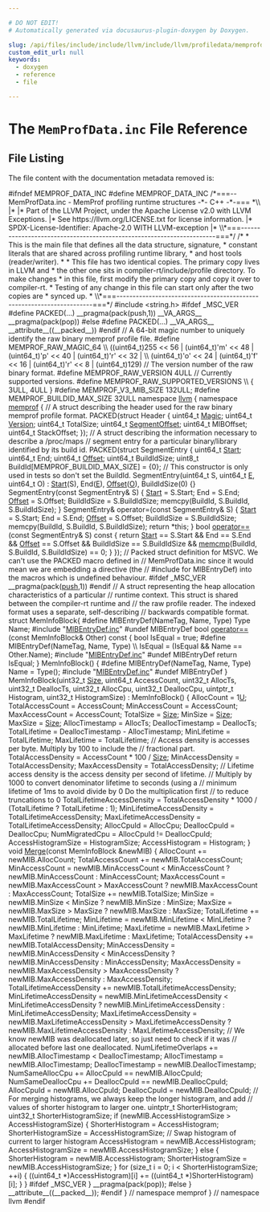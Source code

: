 ```yaml
---

# DO NOT EDIT!
# Automatically generated via docusaurus-plugin-doxygen by Doxygen.

slug: /api/files/include/include/llvm/include/llvm/profiledata/memprofdata-inc
custom_edit_url: null
keywords:
  - doxygen
  - reference
  - file

---
```





# The `MemProfData.inc` File Reference

<DoxygenPage pluginConfig={pluginConfig}>




## File Listing

The file content with the documentation metadata removed is:

<ProgramListing>

<Link id="l00001" /><CodeLine lineNumber="1"><span class="doxyHighlightPreprocessor">#ifndef MEMPROF&#95;DATA&#95;INC</span></CodeLine>
<Link id="l00002" /><CodeLine lineNumber="2"><span class="doxyHighlightPreprocessor">#define MEMPROF&#95;DATA&#95;INC</span></CodeLine>
<Link id="l00003" /><CodeLine lineNumber="3"><span class="doxyHighlightComment">/&#42;===-- MemProfData.inc - MemProf profiling runtime structures -&#42;- C++ -&#42;-=== &#42;\\</span></CodeLine>
<Link id="l00004" /><CodeLine lineNumber="4"><span class="doxyHighlightComment">|&#42;</span></CodeLine>
<Link id="l00005" /><CodeLine lineNumber="5"><span class="doxyHighlightComment">|&#42; Part of the LLVM Project, under the Apache License v2.0 with LLVM Exceptions.</span></CodeLine>
<Link id="l00006" /><CodeLine lineNumber="6"><span class="doxyHighlightComment">|&#42; See https://llvm.org/LICENSE.txt for license information.</span></CodeLine>
<Link id="l00007" /><CodeLine lineNumber="7"><span class="doxyHighlightComment">|&#42; SPDX-License-Identifier: Apache-2.0 WITH LLVM-exception</span></CodeLine>
<Link id="l00008" /><CodeLine lineNumber="8"><span class="doxyHighlightComment">|&#42;</span></CodeLine>
<Link id="l00009" /><CodeLine lineNumber="9"><span class="doxyHighlightComment">\\&#42;===----------------------------------------------------------------------===&#42;/</span></CodeLine>
<Link id="l00010" /><CodeLine lineNumber="10"><span class="doxyHighlightComment">/&#42;</span></CodeLine>
<Link id="l00011" /><CodeLine lineNumber="11"><span class="doxyHighlightComment"> &#42; This is the main file that defines all the data structure, signature,</span></CodeLine>
<Link id="l00012" /><CodeLine lineNumber="12"><span class="doxyHighlightComment"> &#42; constant literals that are shared across profiling runtime library,</span></CodeLine>
<Link id="l00013" /><CodeLine lineNumber="13"><span class="doxyHighlightComment"> &#42; and host tools (reader/writer).</span></CodeLine>
<Link id="l00014" /><CodeLine lineNumber="14"><span class="doxyHighlightComment"> &#42;</span></CodeLine>
<Link id="l00015" /><CodeLine lineNumber="15"><span class="doxyHighlightComment"> &#42; This file has two identical copies. The primary copy lives in LLVM and</span></CodeLine>
<Link id="l00016" /><CodeLine lineNumber="16"><span class="doxyHighlightComment"> &#42; the other one sits in compiler-rt/include/profile directory. To make changes</span></CodeLine>
<Link id="l00017" /><CodeLine lineNumber="17"><span class="doxyHighlightComment"> &#42; in this file, first modify the primary copy and copy it over to compiler-rt.</span></CodeLine>
<Link id="l00018" /><CodeLine lineNumber="18"><span class="doxyHighlightComment"> &#42; Testing of any change in this file can start only after the two copies are</span></CodeLine>
<Link id="l00019" /><CodeLine lineNumber="19"><span class="doxyHighlightComment"> &#42; synced up.</span></CodeLine>
<Link id="l00020" /><CodeLine lineNumber="20"><span class="doxyHighlightComment"> &#42;</span></CodeLine>
<Link id="l00021" /><CodeLine lineNumber="21"><span class="doxyHighlightComment">\\&#42;===----------------------------------------------------------------------===&#42;/</span></CodeLine>
<Link id="l00022" /><CodeLine lineNumber="22"><span class="doxyHighlightPreprocessor">#include &lt;string.h&gt;</span></CodeLine>
<Link id="l00023" /><CodeLine lineNumber="23"></CodeLine>
<Link id="l00024" /><CodeLine lineNumber="24"><span class="doxyHighlightPreprocessor">#ifdef &#95;MSC&#95;VER</span></CodeLine>
<Link id="l00025" /><CodeLine lineNumber="25"><span class="doxyHighlightPreprocessor">#define PACKED(...) &#95;&#95;pragma(pack(push,1)) &#95;&#95;VA&#95;ARGS&#95;&#95; &#95;&#95;pragma(pack(pop))</span></CodeLine>
<Link id="l00026" /><CodeLine lineNumber="26"><span class="doxyHighlightPreprocessor">#else</span></CodeLine>
<Link id="l00027" /><CodeLine lineNumber="27"><span class="doxyHighlightPreprocessor">#define PACKED(...) &#95;&#95;VA&#95;ARGS&#95;&#95; &#95;&#95;attribute&#95;&#95;((&#95;&#95;packed&#95;&#95;))</span></CodeLine>
<Link id="l00028" /><CodeLine lineNumber="28"><span class="doxyHighlightPreprocessor">#endif</span></CodeLine>
<Link id="l00029" /><CodeLine lineNumber="29"></CodeLine>
<Link id="l00030" /><CodeLine lineNumber="30"><span class="doxyHighlightComment">// A 64-bit magic number to uniquely identify the raw binary memprof profile file.</span></CodeLine>
<Link id="l00031" /><CodeLine lineNumber="31"><span class="doxyHighlightPreprocessor">#define MEMPROF&#95;RAW&#95;MAGIC&#95;64                                                                        \\</span></CodeLine>
<Link id="l00032" /><CodeLine lineNumber="32"><span class="doxyHighlightPreprocessor">  ((uint64&#95;t)255 &lt;&lt; 56 | (uint64&#95;t)&#39;m&#39; &lt;&lt; 48 | (uint64&#95;t)&#39;p&#39; &lt;&lt; 40 | (uint64&#95;t)&#39;r&#39; &lt;&lt; 32 |          \\</span></CodeLine>
<Link id="l00033" /><CodeLine lineNumber="33"><span class="doxyHighlightPreprocessor">   (uint64&#95;t)&#39;o&#39; &lt;&lt; 24 | (uint64&#95;t)&#39;f&#39; &lt;&lt; 16 | (uint64&#95;t)&#39;r&#39; &lt;&lt; 8 | (uint64&#95;t)129)</span></CodeLine>
<Link id="l00034" /><CodeLine lineNumber="34"></CodeLine>
<Link id="l00035" /><CodeLine lineNumber="35"><span class="doxyHighlightComment">// The version number of the raw binary format.</span></CodeLine>
<Link id="l00036" /><CodeLine lineNumber="36"><span class="doxyHighlightPreprocessor">#define MEMPROF&#95;RAW&#95;VERSION 4ULL</span></CodeLine>
<Link id="l00037" /><CodeLine lineNumber="37"></CodeLine>
<Link id="l00038" /><CodeLine lineNumber="38"><span class="doxyHighlightComment">// Currently supported versions.</span></CodeLine>
<Link id="l00039" /><CodeLine lineNumber="39"><span class="doxyHighlightPreprocessor">#define MEMPROF&#95;RAW&#95;SUPPORTED&#95;VERSIONS                                         \\</span></CodeLine>
<Link id="l00040" /><CodeLine lineNumber="40"><span class="doxyHighlightPreprocessor">  &#123; 3ULL, 4ULL &#125;</span></CodeLine>
<Link id="l00041" /><CodeLine lineNumber="41"></CodeLine>
<Link id="l00042" /><CodeLine lineNumber="42"><span class="doxyHighlightPreprocessor">#define MEMPROF&#95;V3&#95;MIB&#95;SIZE 132ULL;</span></CodeLine>
<Link id="l00043" /><CodeLine lineNumber="43"></CodeLine>
<Link id="l00044" /><CodeLine lineNumber="44"><span class="doxyHighlightPreprocessor">#define MEMPROF&#95;BUILDID&#95;MAX&#95;SIZE 32ULL</span></CodeLine>
<Link id="l00045" /><CodeLine lineNumber="45"></CodeLine>
<Link id="l00046" /><CodeLine lineNumber="46"><span class="doxyHighlightKeyword">namespace </span><span class="doxyHighlight"><a href="/docs/api/namespaces/llvm">llvm</a> &#123;</span></CodeLine>
<Link id="l00047" /><CodeLine lineNumber="47"><span class="doxyHighlightKeyword">namespace </span><span class="doxyHighlight"><a href="/docs/api/namespaces/llvm/memprof">memprof</a> &#123;</span></CodeLine>
<Link id="l00048" /><CodeLine lineNumber="48"><span class="doxyHighlightComment">// A struct describing the header used for the raw binary memprof profile format.</span></CodeLine>
<Link id="l00049" /><CodeLine lineNumber="49"><span class="doxyHighlight">PACKED(</span><span class="doxyHighlightKeyword">struct</span><span class="doxyHighlight"> Header &#123;</span></CodeLine>
<Link id="l00050" /><CodeLine lineNumber="50"><span class="doxyHighlight">  uint64&#95;t <a href="/docs/api/namespaces/llvm/indexedcgdata/#a99d1c995c72c1e988f3d595dfd043522">Magic</a>;</span></CodeLine>
<Link id="l00051" /><CodeLine lineNumber="51"><span class="doxyHighlight">  uint64&#95;t <a href="/docs/api/namespaces/llvm/#a689a023f54d38d41f6d952cac41ee538">Version</a>;</span></CodeLine>
<Link id="l00052" /><CodeLine lineNumber="52"><span class="doxyHighlight">  uint64&#95;t TotalSize;</span></CodeLine>
<Link id="l00053" /><CodeLine lineNumber="53"><span class="doxyHighlight">  uint64&#95;t <a href="/docs/api/files/lib/lib/target/lib/target/x86/x86iselloweringcall-cpp/#abdf7cd534c311883094a5534590f3bc1">SegmentOffset</a>;</span></CodeLine>
<Link id="l00054" /><CodeLine lineNumber="54"><span class="doxyHighlight">  uint64&#95;t MIBOffset;</span></CodeLine>
<Link id="l00055" /><CodeLine lineNumber="55"><span class="doxyHighlight">  uint64&#95;t StackOffset;</span></CodeLine>
<Link id="l00056" /><CodeLine lineNumber="56"><span class="doxyHighlight">&#125;);</span></CodeLine>
<Link id="l00057" /><CodeLine lineNumber="57"></CodeLine>
<Link id="l00058" /><CodeLine lineNumber="58"><span class="doxyHighlightComment">// A struct describing the information necessary to describe a /proc/maps</span></CodeLine>
<Link id="l00059" /><CodeLine lineNumber="59"><span class="doxyHighlightComment">// segment entry for a particular binary/library identified by its build id.</span></CodeLine>
<Link id="l00060" /><CodeLine lineNumber="60"><span class="doxyHighlight">PACKED(</span><span class="doxyHighlightKeyword">struct</span><span class="doxyHighlight"> SegmentEntry &#123;</span></CodeLine>
<Link id="l00061" /><CodeLine lineNumber="61"><span class="doxyHighlight">  uint64&#95;t <a href="/docs/api/namespaces/llvm/memprof/#abee3ddc7c6eb611a3b96fb69489c81caaa6122a65eaa676f700ae68d393054a37">Start</a>;</span></CodeLine>
<Link id="l00062" /><CodeLine lineNumber="62"><span class="doxyHighlight">  uint64&#95;t End;</span></CodeLine>
<Link id="l00063" /><CodeLine lineNumber="63"><span class="doxyHighlight">  uint64&#95;t <a href="/docs/api/namespaces/llvm/#a05f5b9a11bdcc5feba62899f95dcf878a3134224cba2545bc57954d3b072aebb4">Offset</a>;</span></CodeLine>
<Link id="l00064" /><CodeLine lineNumber="64"><span class="doxyHighlight">  uint64&#95;t BuildIdSize;</span></CodeLine>
<Link id="l00065" /><CodeLine lineNumber="65"><span class="doxyHighlight">  uint8&#95;t BuildId&#91;MEMPROF&#95;BUILDID&#95;MAX&#95;SIZE&#93; = &#123;0&#125;;</span></CodeLine>
<Link id="l00066" /><CodeLine lineNumber="66"></CodeLine>
<Link id="l00067" /><CodeLine lineNumber="67"><span class="doxyHighlight">  </span><span class="doxyHighlightComment">// This constructor is only used in tests so don&#39;t set the BuildId.</span></CodeLine>
<Link id="l00068" /><CodeLine lineNumber="68"><span class="doxyHighlight">  SegmentEntry(uint64&#95;t S, uint64&#95;t <a href="/docs/api/files/lib/lib/ir/builtingcs-cpp/#abb2b3a60ccc38a28239e19a1646e0c8a">E</a>, uint64&#95;t O)</span></CodeLine>
<Link id="l00069" /><CodeLine lineNumber="69"><span class="doxyHighlight">      : <a href="/docs/api/namespaces/llvm/memprof/#abee3ddc7c6eb611a3b96fb69489c81caaa6122a65eaa676f700ae68d393054a37">Start</a>(S), End(<a href="/docs/api/files/lib/lib/ir/builtingcs-cpp/#abb2b3a60ccc38a28239e19a1646e0c8a">E</a>), <a href="/docs/api/namespaces/llvm/#a05f5b9a11bdcc5feba62899f95dcf878a3134224cba2545bc57954d3b072aebb4">Offset</a>(<a href="/docs/api/namespaces/llvm/riscvfencefield/#a147be9e9780c1e33363ea572d4c7b25fa1a33f1d911a725a1f81234a908d03edb">O</a>), BuildIdSize(0) &#123;&#125;</span></CodeLine>
<Link id="l00070" /><CodeLine lineNumber="70"></CodeLine>
<Link id="l00071" /><CodeLine lineNumber="71"><span class="doxyHighlight">  SegmentEntry(</span><span class="doxyHighlightKeyword">const</span><span class="doxyHighlight"> SegmentEntry&amp; S) &#123;</span></CodeLine>
<Link id="l00072" /><CodeLine lineNumber="72"><span class="doxyHighlight">    <a href="/docs/api/namespaces/llvm/memprof/#abee3ddc7c6eb611a3b96fb69489c81caaa6122a65eaa676f700ae68d393054a37">Start</a> = S.Start;</span></CodeLine>
<Link id="l00073" /><CodeLine lineNumber="73"><span class="doxyHighlight">    End = S.End;</span></CodeLine>
<Link id="l00074" /><CodeLine lineNumber="74"><span class="doxyHighlight">    <a href="/docs/api/namespaces/llvm/#a05f5b9a11bdcc5feba62899f95dcf878a3134224cba2545bc57954d3b072aebb4">Offset</a> = S.Offset;</span></CodeLine>
<Link id="l00075" /><CodeLine lineNumber="75"><span class="doxyHighlight">    BuildIdSize = S.BuildIdSize;</span></CodeLine>
<Link id="l00076" /><CodeLine lineNumber="76"><span class="doxyHighlight">    memcpy(BuildId, S.BuildId, S.BuildIdSize);</span></CodeLine>
<Link id="l00077" /><CodeLine lineNumber="77"><span class="doxyHighlight">  &#125;</span></CodeLine>
<Link id="l00078" /><CodeLine lineNumber="78"></CodeLine>
<Link id="l00079" /><CodeLine lineNumber="79"><span class="doxyHighlight">  SegmentEntry&amp; operator=(</span><span class="doxyHighlightKeyword">const</span><span class="doxyHighlight"> SegmentEntry&amp; S) &#123;</span></CodeLine>
<Link id="l00080" /><CodeLine lineNumber="80"><span class="doxyHighlight">    <a href="/docs/api/namespaces/llvm/memprof/#abee3ddc7c6eb611a3b96fb69489c81caaa6122a65eaa676f700ae68d393054a37">Start</a> = S.Start;</span></CodeLine>
<Link id="l00081" /><CodeLine lineNumber="81"><span class="doxyHighlight">    End = S.End;</span></CodeLine>
<Link id="l00082" /><CodeLine lineNumber="82"><span class="doxyHighlight">    <a href="/docs/api/namespaces/llvm/#a05f5b9a11bdcc5feba62899f95dcf878a3134224cba2545bc57954d3b072aebb4">Offset</a> = S.Offset;</span></CodeLine>
<Link id="l00083" /><CodeLine lineNumber="83"><span class="doxyHighlight">    BuildIdSize = S.BuildIdSize;</span></CodeLine>
<Link id="l00084" /><CodeLine lineNumber="84"><span class="doxyHighlight">    memcpy(BuildId, S.BuildId, S.BuildIdSize);</span></CodeLine>
<Link id="l00085" /><CodeLine lineNumber="85"><span class="doxyHighlight">    </span><span class="doxyHighlightKeywordFlow">return</span><span class="doxyHighlight"> &#42;</span><span class="doxyHighlightKeyword">this</span><span class="doxyHighlight">;</span></CodeLine>
<Link id="l00086" /><CodeLine lineNumber="86"><span class="doxyHighlight">  &#125;</span></CodeLine>
<Link id="l00087" /><CodeLine lineNumber="87"></CodeLine>
<Link id="l00088" /><CodeLine lineNumber="88"><span class="doxyHighlight">  </span><span class="doxyHighlightKeywordType">bool</span><span class="doxyHighlight"> <a href="/docs/api/namespaces/llvm/#a4d812a2dd18aa186c164447e20e348e7">operator==</a>(</span><span class="doxyHighlightKeyword">const</span><span class="doxyHighlight"> SegmentEntry&amp; S)</span><span class="doxyHighlightKeyword"> const </span><span class="doxyHighlight">&#123;</span></CodeLine>
<Link id="l00089" /><CodeLine lineNumber="89"><span class="doxyHighlight">    </span><span class="doxyHighlightKeywordFlow">return</span><span class="doxyHighlight"> <a href="/docs/api/namespaces/llvm/memprof/#abee3ddc7c6eb611a3b96fb69489c81caaa6122a65eaa676f700ae68d393054a37">Start</a> == S.Start &amp;&amp; End == S.End &amp;&amp; <a href="/docs/api/namespaces/llvm/#a05f5b9a11bdcc5feba62899f95dcf878a3134224cba2545bc57954d3b072aebb4">Offset</a> == S.Offset &amp;&amp;</span></CodeLine>
<Link id="l00090" /><CodeLine lineNumber="90"><span class="doxyHighlight">           BuildIdSize == S.BuildIdSize &amp;&amp;</span></CodeLine>
<Link id="l00091" /><CodeLine lineNumber="91"><span class="doxyHighlight">           <a href="/docs/api/files/lib/lib/transforms/lib/transforms/scalar/mergeicmps-cpp/#affd23ab4a2fbb796128b383986b7286f">memcmp</a>(BuildId, S.BuildId, S.BuildIdSize) == 0;</span></CodeLine>
<Link id="l00092" /><CodeLine lineNumber="92"><span class="doxyHighlight">  &#125;</span></CodeLine>
<Link id="l00093" /><CodeLine lineNumber="93"><span class="doxyHighlight">&#125;);</span></CodeLine>
<Link id="l00094" /><CodeLine lineNumber="94"></CodeLine>
<Link id="l00095" /><CodeLine lineNumber="95"><span class="doxyHighlightComment">// Packed struct definition for MSVC. We can&#39;t use the PACKED macro defined in</span></CodeLine>
<Link id="l00096" /><CodeLine lineNumber="96"><span class="doxyHighlightComment">// MemProfData.inc since it would mean we are embedding a directive (the</span></CodeLine>
<Link id="l00097" /><CodeLine lineNumber="97"><span class="doxyHighlightComment">// #include for MIBEntryDef) into the macros which is undefined behaviour.</span></CodeLine>
<Link id="l00098" /><CodeLine lineNumber="98"><span class="doxyHighlightPreprocessor">#ifdef &#95;MSC&#95;VER</span></CodeLine>
<Link id="l00099" /><CodeLine lineNumber="99"><span class="doxyHighlight">&#95;&#95;pragma(pack(<a href="/docs/api/files/lib/lib/remarks/bitstreamremarkserializer-cpp/#a720622fc32fd2435f7726d832d851ea6">push</a>,1))</span></CodeLine>
<Link id="l00100" /><CodeLine lineNumber="100"><span class="doxyHighlightPreprocessor">#endif</span></CodeLine>
<Link id="l00101" /><CodeLine lineNumber="101"></CodeLine>
<Link id="l00102" /><CodeLine lineNumber="102"><span class="doxyHighlightComment">// A struct representing the heap allocation characteristics of a particular</span></CodeLine>
<Link id="l00103" /><CodeLine lineNumber="103"><span class="doxyHighlightComment">// runtime context. This struct is shared between the compiler-rt runtime and</span></CodeLine>
<Link id="l00104" /><CodeLine lineNumber="104"><span class="doxyHighlightComment">// the raw profile reader. The indexed format uses a separate, self-describing</span></CodeLine>
<Link id="l00105" /><CodeLine lineNumber="105"><span class="doxyHighlightComment">// backwards compatible format.</span></CodeLine>
<Link id="l00106" /><CodeLine lineNumber="106"><span class="doxyHighlightKeyword">struct </span><span class="doxyHighlight">MemInfoBlock&#123;</span></CodeLine>
<Link id="l00107" /><CodeLine lineNumber="107"></CodeLine>
<Link id="l00108" /><CodeLine lineNumber="108"><span class="doxyHighlightPreprocessor">#define MIBEntryDef(NameTag, Name, Type) Type Name;</span></CodeLine>
<Link id="l00109" /><CodeLine lineNumber="109"><span class="doxyHighlightPreprocessor">#include &quot;<a href="/docs/api/files/include/include/llvm/include/llvm/profiledata/mibentrydef-inc">MIBEntryDef.inc</a>&quot;</span></CodeLine>
<Link id="l00110" /><CodeLine lineNumber="110"><span class="doxyHighlightPreprocessor">#undef MIBEntryDef</span></CodeLine>
<Link id="l00111" /><CodeLine lineNumber="111"></CodeLine>
<Link id="l00112" /><CodeLine lineNumber="112"><span class="doxyHighlightKeywordType">bool</span><span class="doxyHighlight"> <a href="/docs/api/files/lib/lib/debuginfo/lib/debuginfo/gsym/mergedfunctionsinfo-cpp/#ad5db311411b09e79fcad62e7cee12e6b">operator==</a>(</span><span class="doxyHighlightKeyword">const</span><span class="doxyHighlight"> MemInfoBlock&amp; Other)</span><span class="doxyHighlightKeyword"> const </span><span class="doxyHighlight">&#123;</span></CodeLine>
<Link id="l00113" /><CodeLine lineNumber="113"><span class="doxyHighlight">  </span><span class="doxyHighlightKeywordType">bool</span><span class="doxyHighlight"> IsEqual = </span><span class="doxyHighlightKeyword">true</span><span class="doxyHighlight">;</span></CodeLine>
<Link id="l00114" /><CodeLine lineNumber="114"><span class="doxyHighlightPreprocessor">#define MIBEntryDef(NameTag, Name, Type) \\</span></CodeLine>
<Link id="l00115" /><CodeLine lineNumber="115"><span class="doxyHighlightPreprocessor">  IsEqual = (IsEqual &amp;&amp; Name == Other.Name);</span></CodeLine>
<Link id="l00116" /><CodeLine lineNumber="116"><span class="doxyHighlightPreprocessor">#include &quot;<a href="/docs/api/files/include/include/llvm/include/llvm/profiledata/mibentrydef-inc">MIBEntryDef.inc</a>&quot;</span></CodeLine>
<Link id="l00117" /><CodeLine lineNumber="117"><span class="doxyHighlightPreprocessor">#undef MIBEntryDef</span></CodeLine>
<Link id="l00118" /><CodeLine lineNumber="118"><span class="doxyHighlight">  </span><span class="doxyHighlightKeywordFlow">return</span><span class="doxyHighlight"> IsEqual;</span></CodeLine>
<Link id="l00119" /><CodeLine lineNumber="119"><span class="doxyHighlight">&#125;</span></CodeLine>
<Link id="l00120" /><CodeLine lineNumber="120"></CodeLine>
<Link id="l00121" /><CodeLine lineNumber="121"><span class="doxyHighlight">MemInfoBlock() &#123;</span></CodeLine>
<Link id="l00122" /><CodeLine lineNumber="122"><span class="doxyHighlightPreprocessor">#define MIBEntryDef(NameTag, Name, Type) Name = Type();</span></CodeLine>
<Link id="l00123" /><CodeLine lineNumber="123"><span class="doxyHighlightPreprocessor">#include &quot;<a href="/docs/api/files/include/include/llvm/include/llvm/profiledata/mibentrydef-inc">MIBEntryDef.inc</a>&quot;</span></CodeLine>
<Link id="l00124" /><CodeLine lineNumber="124"><span class="doxyHighlightPreprocessor">#undef MIBEntryDef</span></CodeLine>
<Link id="l00125" /><CodeLine lineNumber="125"><span class="doxyHighlight">&#125;</span></CodeLine>
<Link id="l00126" /><CodeLine lineNumber="126"></CodeLine>
<Link id="l00127" /><CodeLine lineNumber="127"><span class="doxyHighlight">MemInfoBlock(uint32&#95;t <a href="/docs/api/files/lib/lib/analysis/inlineorder-cpp/#a7ee6f0cb51c3b9056199e9a0001fe8c3a6f6cb72d544962fa333e2e34ce64f719">Size</a>, uint64&#95;t AccessCount, uint32&#95;t AllocTs,</span></CodeLine>
<Link id="l00128" /><CodeLine lineNumber="128"><span class="doxyHighlight">             uint32&#95;t DeallocTs, uint32&#95;t AllocCpu, uint32&#95;t DeallocCpu,</span></CodeLine>
<Link id="l00129" /><CodeLine lineNumber="129"><span class="doxyHighlight">             uintptr&#95;t Histogram, uint32&#95;t HistogramSize)</span></CodeLine>
<Link id="l00130" /><CodeLine lineNumber="130"><span class="doxyHighlight">    : MemInfoBlock() &#123;</span></CodeLine>
<Link id="l00131" /><CodeLine lineNumber="131"><span class="doxyHighlight">  AllocCount = 1<a href="/docs/api/namespaces/llvm/m68k/#ab3a288f2953d8eca3e363959fc2cf38ea4c614360da93c0a041b22e537de151eb">U</a>;</span></CodeLine>
<Link id="l00132" /><CodeLine lineNumber="132"><span class="doxyHighlight">  TotalAccessCount = AccessCount;</span></CodeLine>
<Link id="l00133" /><CodeLine lineNumber="133"><span class="doxyHighlight">  MinAccessCount = AccessCount;</span></CodeLine>
<Link id="l00134" /><CodeLine lineNumber="134"><span class="doxyHighlight">  MaxAccessCount = AccessCount;</span></CodeLine>
<Link id="l00135" /><CodeLine lineNumber="135"><span class="doxyHighlight">  TotalSize = <a href="/docs/api/files/lib/lib/analysis/inlineorder-cpp/#a7ee6f0cb51c3b9056199e9a0001fe8c3a6f6cb72d544962fa333e2e34ce64f719">Size</a>;</span></CodeLine>
<Link id="l00136" /><CodeLine lineNumber="136"><span class="doxyHighlight">  MinSize = <a href="/docs/api/files/lib/lib/analysis/inlineorder-cpp/#a7ee6f0cb51c3b9056199e9a0001fe8c3a6f6cb72d544962fa333e2e34ce64f719">Size</a>;</span></CodeLine>
<Link id="l00137" /><CodeLine lineNumber="137"><span class="doxyHighlight">  MaxSize = <a href="/docs/api/files/lib/lib/analysis/inlineorder-cpp/#a7ee6f0cb51c3b9056199e9a0001fe8c3a6f6cb72d544962fa333e2e34ce64f719">Size</a>;</span></CodeLine>
<Link id="l00138" /><CodeLine lineNumber="138"><span class="doxyHighlight">  AllocTimestamp = AllocTs;</span></CodeLine>
<Link id="l00139" /><CodeLine lineNumber="139"><span class="doxyHighlight">  DeallocTimestamp = DeallocTs;</span></CodeLine>
<Link id="l00140" /><CodeLine lineNumber="140"><span class="doxyHighlight">  TotalLifetime = DeallocTimestamp - AllocTimestamp;</span></CodeLine>
<Link id="l00141" /><CodeLine lineNumber="141"><span class="doxyHighlight">  MinLifetime = TotalLifetime;</span></CodeLine>
<Link id="l00142" /><CodeLine lineNumber="142"><span class="doxyHighlight">  MaxLifetime = TotalLifetime;</span></CodeLine>
<Link id="l00143" /><CodeLine lineNumber="143"><span class="doxyHighlight">  </span><span class="doxyHighlightComment">// Access density is accesses per byte. Multiply by 100 to include the</span></CodeLine>
<Link id="l00144" /><CodeLine lineNumber="144"><span class="doxyHighlight">  </span><span class="doxyHighlightComment">// fractional part.</span></CodeLine>
<Link id="l00145" /><CodeLine lineNumber="145"><span class="doxyHighlight">  TotalAccessDensity = AccessCount &#42; 100 / <a href="/docs/api/files/lib/lib/analysis/inlineorder-cpp/#a7ee6f0cb51c3b9056199e9a0001fe8c3a6f6cb72d544962fa333e2e34ce64f719">Size</a>;</span></CodeLine>
<Link id="l00146" /><CodeLine lineNumber="146"><span class="doxyHighlight">  MinAccessDensity = TotalAccessDensity;</span></CodeLine>
<Link id="l00147" /><CodeLine lineNumber="147"><span class="doxyHighlight">  MaxAccessDensity = TotalAccessDensity;</span></CodeLine>
<Link id="l00148" /><CodeLine lineNumber="148"><span class="doxyHighlight">  </span><span class="doxyHighlightComment">// Lifetime access density is the access density per second of lifetime.</span></CodeLine>
<Link id="l00149" /><CodeLine lineNumber="149"><span class="doxyHighlight">  </span><span class="doxyHighlightComment">// Multiply by 1000 to convert denominator lifetime to seconds (using a</span></CodeLine>
<Link id="l00150" /><CodeLine lineNumber="150"><span class="doxyHighlight">  </span><span class="doxyHighlightComment">// minimum lifetime of 1ms to avoid divide by 0 Do the multiplication first</span></CodeLine>
<Link id="l00151" /><CodeLine lineNumber="151"><span class="doxyHighlight">  </span><span class="doxyHighlightComment">// to reduce truncations to 0</span></CodeLine>
<Link id="l00152" /><CodeLine lineNumber="152"><span class="doxyHighlight">  TotalLifetimeAccessDensity =</span></CodeLine>
<Link id="l00153" /><CodeLine lineNumber="153"><span class="doxyHighlight">      TotalAccessDensity &#42; 1000 / (TotalLifetime ? TotalLifetime : 1);</span></CodeLine>
<Link id="l00154" /><CodeLine lineNumber="154"><span class="doxyHighlight">  MinLifetimeAccessDensity = TotalLifetimeAccessDensity;</span></CodeLine>
<Link id="l00155" /><CodeLine lineNumber="155"><span class="doxyHighlight">  MaxLifetimeAccessDensity = TotalLifetimeAccessDensity;</span></CodeLine>
<Link id="l00156" /><CodeLine lineNumber="156"><span class="doxyHighlight">  AllocCpuId = AllocCpu;</span></CodeLine>
<Link id="l00157" /><CodeLine lineNumber="157"><span class="doxyHighlight">  DeallocCpuId = DeallocCpu;</span></CodeLine>
<Link id="l00158" /><CodeLine lineNumber="158"><span class="doxyHighlight">  NumMigratedCpu = AllocCpuId != DeallocCpuId;</span></CodeLine>
<Link id="l00159" /><CodeLine lineNumber="159"><span class="doxyHighlight">  AccessHistogramSize = HistogramSize;</span></CodeLine>
<Link id="l00160" /><CodeLine lineNumber="160"><span class="doxyHighlight">  AccessHistogram = Histogram;</span></CodeLine>
<Link id="l00161" /><CodeLine lineNumber="161"><span class="doxyHighlight">&#125;</span></CodeLine>
<Link id="l00162" /><CodeLine lineNumber="162"></CodeLine>
<Link id="l00163" /><CodeLine lineNumber="163"><span class="doxyHighlightKeywordType">void</span><span class="doxyHighlight"> <a href="/docs/api/files/lib/lib/target/lib/target/amdgpu/r600clausemergepass-cpp/#aba99928790de45fa7aa12b47fbd828ff">Merge</a>(</span><span class="doxyHighlightKeyword">const</span><span class="doxyHighlight"> MemInfoBlock &amp;newMIB) &#123;</span></CodeLine>
<Link id="l00164" /><CodeLine lineNumber="164"><span class="doxyHighlight">  AllocCount += newMIB.AllocCount;</span></CodeLine>
<Link id="l00165" /><CodeLine lineNumber="165"></CodeLine>
<Link id="l00166" /><CodeLine lineNumber="166"><span class="doxyHighlight">  TotalAccessCount += newMIB.TotalAccessCount;</span></CodeLine>
<Link id="l00167" /><CodeLine lineNumber="167"><span class="doxyHighlight">  MinAccessCount = newMIB.MinAccessCount &lt; MinAccessCount ? newMIB.MinAccessCount : MinAccessCount;</span></CodeLine>
<Link id="l00168" /><CodeLine lineNumber="168"><span class="doxyHighlight">  MaxAccessCount = newMIB.MaxAccessCount &gt; MaxAccessCount ? newMIB.MaxAccessCount : MaxAccessCount;</span></CodeLine>
<Link id="l00169" /><CodeLine lineNumber="169"></CodeLine>
<Link id="l00170" /><CodeLine lineNumber="170"><span class="doxyHighlight">  TotalSize += newMIB.TotalSize;</span></CodeLine>
<Link id="l00171" /><CodeLine lineNumber="171"><span class="doxyHighlight">  MinSize = newMIB.MinSize &lt; MinSize ? newMIB.MinSize : MinSize;</span></CodeLine>
<Link id="l00172" /><CodeLine lineNumber="172"><span class="doxyHighlight">  MaxSize = newMIB.MaxSize &gt; MaxSize ? newMIB.MaxSize : MaxSize;</span></CodeLine>
<Link id="l00173" /><CodeLine lineNumber="173"></CodeLine>
<Link id="l00174" /><CodeLine lineNumber="174"><span class="doxyHighlight">  TotalLifetime += newMIB.TotalLifetime;</span></CodeLine>
<Link id="l00175" /><CodeLine lineNumber="175"><span class="doxyHighlight">  MinLifetime = newMIB.MinLifetime &lt; MinLifetime ? newMIB.MinLifetime : MinLifetime;</span></CodeLine>
<Link id="l00176" /><CodeLine lineNumber="176"><span class="doxyHighlight">  MaxLifetime = newMIB.MaxLifetime &gt; MaxLifetime ? newMIB.MaxLifetime : MaxLifetime;</span></CodeLine>
<Link id="l00177" /><CodeLine lineNumber="177"></CodeLine>
<Link id="l00178" /><CodeLine lineNumber="178"><span class="doxyHighlight">  TotalAccessDensity += newMIB.TotalAccessDensity;</span></CodeLine>
<Link id="l00179" /><CodeLine lineNumber="179"><span class="doxyHighlight">  MinAccessDensity = newMIB.MinAccessDensity &lt; MinAccessDensity</span></CodeLine>
<Link id="l00180" /><CodeLine lineNumber="180"><span class="doxyHighlight">                         ? newMIB.MinAccessDensity</span></CodeLine>
<Link id="l00181" /><CodeLine lineNumber="181"><span class="doxyHighlight">                         : MinAccessDensity;</span></CodeLine>
<Link id="l00182" /><CodeLine lineNumber="182"><span class="doxyHighlight">  MaxAccessDensity = newMIB.MaxAccessDensity &gt; MaxAccessDensity</span></CodeLine>
<Link id="l00183" /><CodeLine lineNumber="183"><span class="doxyHighlight">                         ? newMIB.MaxAccessDensity</span></CodeLine>
<Link id="l00184" /><CodeLine lineNumber="184"><span class="doxyHighlight">                         : MaxAccessDensity;</span></CodeLine>
<Link id="l00185" /><CodeLine lineNumber="185"></CodeLine>
<Link id="l00186" /><CodeLine lineNumber="186"><span class="doxyHighlight">  TotalLifetimeAccessDensity += newMIB.TotalLifetimeAccessDensity;</span></CodeLine>
<Link id="l00187" /><CodeLine lineNumber="187"><span class="doxyHighlight">  MinLifetimeAccessDensity =</span></CodeLine>
<Link id="l00188" /><CodeLine lineNumber="188"><span class="doxyHighlight">      newMIB.MinLifetimeAccessDensity &lt; MinLifetimeAccessDensity</span></CodeLine>
<Link id="l00189" /><CodeLine lineNumber="189"><span class="doxyHighlight">          ? newMIB.MinLifetimeAccessDensity</span></CodeLine>
<Link id="l00190" /><CodeLine lineNumber="190"><span class="doxyHighlight">          : MinLifetimeAccessDensity;</span></CodeLine>
<Link id="l00191" /><CodeLine lineNumber="191"><span class="doxyHighlight">  MaxLifetimeAccessDensity =</span></CodeLine>
<Link id="l00192" /><CodeLine lineNumber="192"><span class="doxyHighlight">      newMIB.MaxLifetimeAccessDensity &gt; MaxLifetimeAccessDensity</span></CodeLine>
<Link id="l00193" /><CodeLine lineNumber="193"><span class="doxyHighlight">          ? newMIB.MaxLifetimeAccessDensity</span></CodeLine>
<Link id="l00194" /><CodeLine lineNumber="194"><span class="doxyHighlight">          : MaxLifetimeAccessDensity;</span></CodeLine>
<Link id="l00195" /><CodeLine lineNumber="195"></CodeLine>
<Link id="l00196" /><CodeLine lineNumber="196"><span class="doxyHighlight">  </span><span class="doxyHighlightComment">// We know newMIB was deallocated later, so just need to check if it was</span></CodeLine>
<Link id="l00197" /><CodeLine lineNumber="197"><span class="doxyHighlight">  </span><span class="doxyHighlightComment">// allocated before last one deallocated.</span></CodeLine>
<Link id="l00198" /><CodeLine lineNumber="198"><span class="doxyHighlight">  NumLifetimeOverlaps += newMIB.AllocTimestamp &lt; DeallocTimestamp;</span></CodeLine>
<Link id="l00199" /><CodeLine lineNumber="199"><span class="doxyHighlight">  AllocTimestamp = newMIB.AllocTimestamp;</span></CodeLine>
<Link id="l00200" /><CodeLine lineNumber="200"><span class="doxyHighlight">  DeallocTimestamp = newMIB.DeallocTimestamp;</span></CodeLine>
<Link id="l00201" /><CodeLine lineNumber="201"></CodeLine>
<Link id="l00202" /><CodeLine lineNumber="202"><span class="doxyHighlight">  NumSameAllocCpu += AllocCpuId == newMIB.AllocCpuId;</span></CodeLine>
<Link id="l00203" /><CodeLine lineNumber="203"><span class="doxyHighlight">  NumSameDeallocCpu += DeallocCpuId == newMIB.DeallocCpuId;</span></CodeLine>
<Link id="l00204" /><CodeLine lineNumber="204"><span class="doxyHighlight">  AllocCpuId = newMIB.AllocCpuId;</span></CodeLine>
<Link id="l00205" /><CodeLine lineNumber="205"><span class="doxyHighlight">  DeallocCpuId = newMIB.DeallocCpuId;</span></CodeLine>
<Link id="l00206" /><CodeLine lineNumber="206"></CodeLine>
<Link id="l00207" /><CodeLine lineNumber="207"><span class="doxyHighlight">  </span><span class="doxyHighlightComment">// For merging histograms, we always keep the longer histogram, and add</span></CodeLine>
<Link id="l00208" /><CodeLine lineNumber="208"><span class="doxyHighlight">  </span><span class="doxyHighlightComment">// values of shorter histogram to larger one.</span></CodeLine>
<Link id="l00209" /><CodeLine lineNumber="209"><span class="doxyHighlight">  uintptr&#95;t ShorterHistogram;</span></CodeLine>
<Link id="l00210" /><CodeLine lineNumber="210"><span class="doxyHighlight">  uint32&#95;t ShorterHistogramSize;</span></CodeLine>
<Link id="l00211" /><CodeLine lineNumber="211"><span class="doxyHighlight">  </span><span class="doxyHighlightKeywordFlow">if</span><span class="doxyHighlight"> (newMIB.AccessHistogramSize &gt; AccessHistogramSize) &#123;</span></CodeLine>
<Link id="l00212" /><CodeLine lineNumber="212"><span class="doxyHighlight">    ShorterHistogram = AccessHistogram;</span></CodeLine>
<Link id="l00213" /><CodeLine lineNumber="213"><span class="doxyHighlight">    ShorterHistogramSize = AccessHistogramSize;</span></CodeLine>
<Link id="l00214" /><CodeLine lineNumber="214"><span class="doxyHighlight">    </span><span class="doxyHighlightComment">// Swap histogram of current to larger histogram</span></CodeLine>
<Link id="l00215" /><CodeLine lineNumber="215"><span class="doxyHighlight">    AccessHistogram = newMIB.AccessHistogram;</span></CodeLine>
<Link id="l00216" /><CodeLine lineNumber="216"><span class="doxyHighlight">    AccessHistogramSize = newMIB.AccessHistogramSize;</span></CodeLine>
<Link id="l00217" /><CodeLine lineNumber="217"><span class="doxyHighlight">  &#125; </span><span class="doxyHighlightKeywordFlow">else</span><span class="doxyHighlight"> &#123;</span></CodeLine>
<Link id="l00218" /><CodeLine lineNumber="218"><span class="doxyHighlight">    ShorterHistogram = newMIB.AccessHistogram;</span></CodeLine>
<Link id="l00219" /><CodeLine lineNumber="219"><span class="doxyHighlight">    ShorterHistogramSize = newMIB.AccessHistogramSize;</span></CodeLine>
<Link id="l00220" /><CodeLine lineNumber="220"><span class="doxyHighlight">  &#125;</span></CodeLine>
<Link id="l00221" /><CodeLine lineNumber="221"><span class="doxyHighlight">  </span><span class="doxyHighlightKeywordFlow">for</span><span class="doxyHighlight"> (</span><span class="doxyHighlightKeywordType">size&#95;t</span><span class="doxyHighlight"> i = 0; i &lt; ShorterHistogramSize; ++i) &#123;</span></CodeLine>
<Link id="l00222" /><CodeLine lineNumber="222"><span class="doxyHighlight">    ((uint64&#95;t &#42;)AccessHistogram)&#91;i&#93; += ((uint64&#95;t &#42;)ShorterHistogram)&#91;i&#93;;</span></CodeLine>
<Link id="l00223" /><CodeLine lineNumber="223"><span class="doxyHighlight">  &#125;</span></CodeLine>
<Link id="l00224" /><CodeLine lineNumber="224"><span class="doxyHighlight">&#125;</span></CodeLine>
<Link id="l00225" /><CodeLine lineNumber="225"></CodeLine>
<Link id="l00226" /><CodeLine lineNumber="226"><span class="doxyHighlightPreprocessor">#ifdef &#95;MSC&#95;VER</span></CodeLine>
<Link id="l00227" /><CodeLine lineNumber="227"><span class="doxyHighlight">&#125; &#95;&#95;pragma(pack(pop));</span></CodeLine>
<Link id="l00228" /><CodeLine lineNumber="228"><span class="doxyHighlightPreprocessor">#else</span></CodeLine>
<Link id="l00229" /><CodeLine lineNumber="229"><span class="doxyHighlight">&#125; &#95;&#95;attribute&#95;&#95;((&#95;&#95;packed&#95;&#95;));</span></CodeLine>
<Link id="l00230" /><CodeLine lineNumber="230"><span class="doxyHighlightPreprocessor">#endif</span></CodeLine>
<Link id="l00231" /><CodeLine lineNumber="231"></CodeLine>
<Link id="l00232" /><CodeLine lineNumber="232"><span class="doxyHighlight">&#125; </span><span class="doxyHighlightComment">// namespace memprof</span></CodeLine>
<Link id="l00233" /><CodeLine lineNumber="233"><span class="doxyHighlight">&#125; </span><span class="doxyHighlightComment">// namespace llvm</span></CodeLine>
<Link id="l00234" /><CodeLine lineNumber="234"></CodeLine>
<Link id="l00235" /><CodeLine lineNumber="235"><span class="doxyHighlightPreprocessor">#endif</span></CodeLine>

</ProgramListing>


</DoxygenPage>

